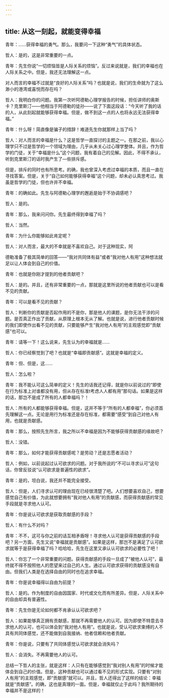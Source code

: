 ```yaml
---
---
---
```

title: 从这一刻起，就能变得幸福
---

青年：……获得幸福的勇气。那么，我要问一下这种“勇气”的具体状态。

哲人：是的，这是非常重要的一点。

青年：先生你说“一切烦恼皆是人际关系的烦恼”。反过来说就是，我们的幸福也在人际关系之中。但是，我还无法理解这一点。

对人而言的幸福不过就是“良好的人际关系”吗？也就是说，我们的生命就为了这么渺小的港湾或喜悦而存在吗？

哲人：我明白你的问题。我第一次听阿德勒心理学报告的时候，担任讲师的奥斯卡？克里斯汀——他相当于阿德勒的徒孙——说了下面这段话：“今天听了我的话的人，从此刻起就能够获得幸福。但是，做不到这一点的人也将永远无法获得幸福。”

青年：什么呀！简直像是骗子的措辞！难道先生你就那样上当了吗？

哲人：对人而言的幸福是什么？这是哲学一直探讨的主题之一。在那之前，我以心理学只不过是哲学的一个领域为理由，几乎从未关心过心理学整体。并且，作为哲学的门徒，关于“幸福是什么”这个问题，我有着自己的见解。因此，不得不承认，听到克里斯汀的话时我产生了—些排斥感。

但是，排斥的同时也有所思考。的确，我也曾深入考虑过幸福的本质，而且一直在寻找答案。但是，关于“自己如何能够获得幸福”这个问题，却未必认真思考过。我虽是哲学的门徒，但也许并不幸福。

青年：的确如此。先生与阿德勒心理学的邂逅是始于不协调感吧？

哲人：是的。

青年：那么，我来问问你。先生最终得到幸福了吗？

哲人：当然。

青年：为什么你能够如此肯定呢？

哲人：对人而言，最大的不幸就是不喜欢自己。对于这种现实，阿

德勒准备了极其简单的回答——“我对共同体有益”或者“我对他人有用”这种想法就足以让人体会到自己的价值。

青年：也就是你刚才提到的他者贡献吧？

哲人：是的。并且，还有非常重要的一点，那就是这里所说的他者贡献也可以是看不见的贡献。

青年：可以是看不见的贡献？

哲人：判断你的贡献是否起作用的不是你，那是他人的课题，是你无法干涉的问题。是否真正作出了贡献，从原理上根本无从了解。也就是说，进行他者贡献时候的我们即使作出看不见的贡献，只要能够产生“我对他人有用”的主观感觉即“贡献感”也可以。

青年：请等一下！这么说来，先生认为的幸福就是……

哲人：你已经察觉到了吧？也就是“幸福即贡献感”。这就是幸福的定义。

青年：但、但是，这……

哲人：怎么啦？

青年：我不能认可这么简单的定义！先生的话我还记得，就是你以前说过的“即使在行为标准上对谁都没有用，但从存在标准t考虑人人都有用”那句话。如果是这样的话，那岂不是成了所有的人都幸福吗？！

哲人：所有的人都能够获得幸福。但是，这并不等于“所有的人都幸福”，你必须首先理解这一点。无论是用行为标准还是存在标准，都需要“感受”到自己对他人有用，也就是贡献感。

青年：那么，按照先生所言，我之所以不幸福是因为不能够获得贡献感的缘故吧？

哲人：没错。

青年：那么，如何才能获得贡献感呢？是劳动？还是志愿者活动？

哲人：例如，以前说起过认可欲求的问题。对于我所说的“不可以寻求认可”这句话，你曾反驳说“认可欲求是普遍性的欲求”。

青年：是的，坦白说，我还并不能完全接受。

哲人：但是，人们寻求认可的理由现在已经很清楚了吧。人们想要喜欢自己，想要感觉自己有价值，为此就想要拥有“我对他人有用”的贡献感，而获得贡献感的常见手段就是寻求他人认可。

青年：你是说认可欲求是获取贡献感的手段？

哲人：有什么不对吗？

青年：不不，这可与你之前的话互相矛盾呀！寻求他人认可是获得贡献感的手段吧？另一方面，先生又说“幸福就是贡献感”。如果是这样，那岂不是满足了认可欲求就等于是获得幸福了吗？哈哈哈，先生在这里又承认认可欲求的必要性了吧！

哲人：你忘了一个非常重要的问题。获得贡献感的手段一旦成了“被他人认可”，最终就不得不按照他人的愿望来过自己的人生。通过认可欲求获得的贡献感没有自由。但我们人类是在选择自由的同时也在追求幸福。

青年：你是说幸福得以自由为前提？

哲人：是的。作为制度的自由因国家、时代或文化而有所差异。但是，人际关系中的自由却具有普遍性。

青年：先生你是无论如何都不肯承认认可欲求吧？

哲人：如果能够真正拥有贡献感，那就不再需要他人的认可。因为即使不特意去寻求他人的认可，也可以体会到“我对他人有用”。也就是说，受认可欲求束缚的人不具有共同体感觉，还不能做到自我接纳、他者信赖和他者贡献。

青年：你是说，只要有了共同体感觉认可欲求就会消失吗？

哲人：会消失。不再需要他人的认可。

总结一下哲人的主张，就是这样：人只有在能够感觉到“我对别人有用”的时候才能体会到自己的价值。但是，这种贡献也可以通过看不见的形式实现。只要有“对别人有用”的主观感觉，即“贡献感”就可以。并且，哲人还得出了这样的结论：幸福就是“贡献感”。的确，这也是真理的一面。但是，幸福就仅止于此吗？我所期待的幸福并不是这样的！